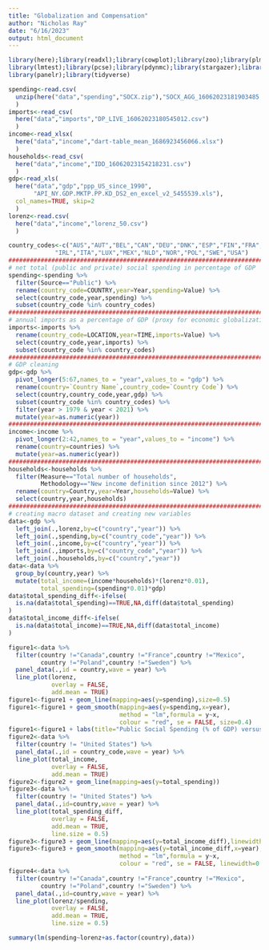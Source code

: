 ```yaml
---
title: "Globalization and Compensation"
author: "Nicholas Ray"
date: "6/16/2023"
output: html_document
---
```

```r
library(here);library(readxl);library(cowplot);library(zoo);library(plm);
library(lmtest);library(pcse);library(pdynmc);library(stargazer);library(Amelia);
library(panelr);library(tidyverse)
```
```r
spending<-read.csv(
  unzip(here("data","spending","SOCX.zip"),"SOCX_AGG_16062023181903485.csv")
  )
imports<-read_csv(
  here("data","imports","DP_LIVE_16062023180545012.csv")
  )
income<-read_xlsx(
  here("data","income","dart-table_mean_1686923456066.xlsx")
  )
households<-read_csv(
  here("data","income","IDD_16062023154218231.csv")
  )
gdp<-read_xls(
  here("data","gdp","ppp_US_since_1990",
       "API_NY.GDP.MKTP.PP.KD_DS2_en_excel_v2_5455539.xls"),
  col_names=TRUE, skip=2
  )
lorenz<-read.csv(
  here("data","income","lorenz_50.csv")
  )
```
```r
country_codes<-c("AUS","AUT","BEL","CAN","DEU","DNK","ESP","FIN","FRA","GBR",
             "IRL","ITA","LUX","MEX","NLD","NOR","POL","SWE","USA")
################################################################################
# net total (public and private) social spending in percentage of GDP
spending<-spending %>%
  filter(Source=="Public") %>%
  rename(country_code=COUNTRY,year=Year,spending=Value) %>%
  select(country_code,year,spending) %>%
  subset(country_code %in% country_codes)
################################################################################
# annual imports as a percentage of GDP (proxy for economic globalization)
imports<-imports %>%
  rename(country_code=LOCATION,year=TIME,imports=Value) %>%
  select(country_code,year,imports) %>%
  subset(country_code %in% country_codes)
################################################################################
# GDP cleaning
gdp<-gdp %>%
  pivot_longer(5:67,names_to = "year",values_to = "gdp") %>%
  rename(country=`Country Name`,country_code=`Country Code`) %>%
  select(country,country_code,year,gdp) %>%
  subset(country_code %in% country_codes) %>%
  filter(year > 1979 & year < 2021) %>%
  mutate(year=as.numeric(year))
################################################################################
income<-income %>%
  pivot_longer(2:42,names_to = "year",values_to = "income") %>%
  rename(country=countries) %>%
  mutate(year=as.numeric(year))
################################################################################
households<-households %>%
  filter(Measure=="Total number of households",
         Methodology=="New income definition since 2012") %>%
  rename(country=Country,year=Year,households=Value) %>%
  select(country,year,households)
################################################################################
# creating macro dataset and creating new variables
data<-gdp %>%
  left_join(.,lorenz,by=c("country","year")) %>%
  left_join(.,spending,by=c("country_code","year")) %>%
  left_join(.,income,by=c("country","year")) %>%
  left_join(.,imports,by=c("country_code","year")) %>%
  left_join(.,households,by=c("country","year"))
data<-data %>%
  group_by(country,year) %>%
  mutate(total_income=(income*households)*(lorenz*0.01),
         total_spending=(spending*0.01)*gdp)
data$total_spending_diff<-ifelse(
  is.na(data$total_spending)==TRUE,NA,diff(data$total_spending)
)
data$total_income_diff<-ifelse(
  is.na(data$total_income)==TRUE,NA,diff(data$total_income)
)
```
```r
figure1<-data %>%
  filter(country !="Canada",country !="France",country !="Mexico",
         country !="Poland",country !="Sweden") %>%
  panel_data(.,id = country,wave = year) %>%
  line_plot(lorenz,
            overlay = FALSE,
            add.mean = TRUE)
figure1<-figure1 + geom_line(mapping=aes(y=spending),size=0.5)
figure1<-figure1 + geom_smooth(mapping=aes(y=spending,x=year),
                               method = "lm",formula = y~x,
                               colour = "red", se = FALSE, size=0.4)
figure1<-figure1 + labs(title="Public Social Spending (% of GDP) versus the Income Share (% of Total Income) of the Bottom Half of the Population",x="Year",y="Percentage",subtitle = "Thin Black Line (with Red Slope) is Social Spending, While Thick Dotted Line (with Blue Slope) is Income Share")
figure2<-data %>%
  filter(country != "United States") %>%
  panel_data(.,id = country_code,wave = year) %>%
  line_plot(total_income,
            overlay = FALSE,
            add.mean = TRUE)
figure2<-figure2 + geom_line(mapping=aes(y=total_spending))
figure3<-data %>%
  filter(country != "United States") %>%
  panel_data(.,id=country,wave = year) %>%
  line_plot(total_spending_diff,
            overlay = FALSE,
            add.mean = TRUE,
            line.size = 0.5)
figure3<-figure3 + geom_line(mapping=aes(y=total_income_diff),linewidth=0.5)
figure3<-figure3 + geom_smooth(mapping=aes(y=total_income_diff,x=year),
                               method = "lm",formula = y~x,
                               colour = "red", se = FALSE, linewidth=0.4)
figure4<-data %>%
  filter(country !="Canada",country !="France",country !="Mexico",
         country !="Poland",country !="Sweden") %>%
  panel_data(.,id=country,wave = year) %>%
  line_plot(lorenz/spending,
            overlay = FALSE,
            add.mean = TRUE,
            line.size = 0.5)
```
```r
summary(lm(spending~lorenz+as.factor(country),data))
```